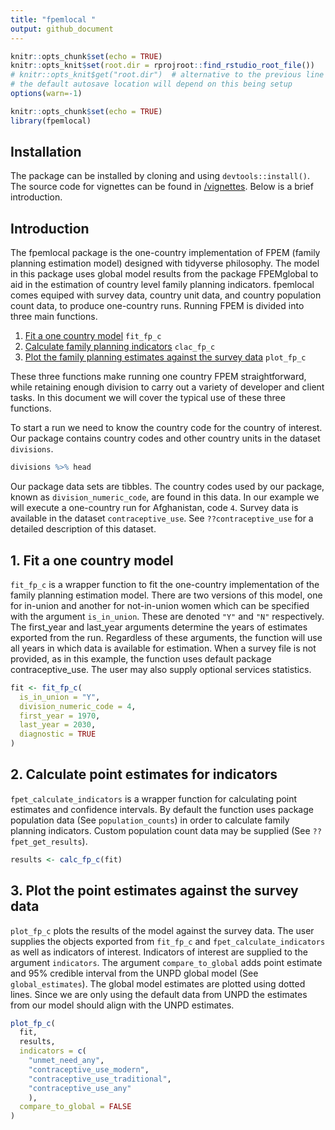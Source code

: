 ```yaml
---
title: "fpemlocal "
output: github_document
---
```

```r
knitr::opts_chunk$set(echo = TRUE)
knitr::opts_knit$set(root.dir = rprojroot::find_rstudio_root_file())
# knitr::opts_knit$get("root.dir")  # alternative to the previous line
# the default autosave location will depend on this being setup
options(warn=-1)
```


```r
knitr::opts_chunk$set(echo = TRUE)
library(fpemlocal)
```
<!-- badges: start -->
<!-- add new release the one below is old -->
<!--  [![DOI](https://zenodo.org/badge/DOI/10.5281/zenodo.3899454.svg)](https://doi.org/10.5281/zenodo.3899454) -->
<!-- badges: end -->

## Installation
The package can be installed by cloning and using `devtools::install()`. The source code for vignettes can be found in [/vignettes](https://github.com/FPcounts/fpemlocal/tree/master/vignettes). Below is a brief introduction.

## Introduction
The fpemlocal package is the one-country implementation of FPEM (family planning estimation model) designed with tidyverse philosophy. The model in this package uses global model results from the package FPEMglobal to aid in the estimation of country level family planning indicators. fpemlocal comes equiped with survey data, country unit data, and country population count data, to produce one-country runs. Running FPEM is divided into three main functions.

1. [Fit a one country model](#fit) `fit_fp_c`
2. [Calculate family planning indicators](#results) `clac_fp_c`
3. [Plot the family planning estimates against the survey data](#plot) `plot_fp_c`

These three functions make running one country FPEM straightforward, while retaining enough division to carry out a variety of developer and client tasks. In this document we will cover the typical use of these three functions.

To start a run we need to know the country code for the country of interest. Our package contains country codes and other country units in the dataset `divisions`.

```r
divisions %>% head
```

Our package data sets are tibbles. The country codes used by our package, known as `division_numeric_code`, are found in this data. In our example we will execute a one-country run for Afghanistan, code `4`. Survey data is available in the dataset `contraceptive_use`. See `??contraceptive_use` for a detailed description of this dataset.


## <a name="fit"></a>
## 1. Fit a one country model
`fit_fp_c` is a wrapper function to fit the one-country implementation of the family planning estimation model. There are two versions of this model, one for in-union and another for not-in-union women which can be specified with the argument `is_in_union`. These are denoted `"Y"` and `"N"` respectively. The first_year and last_year arguments determine the years of estimates exported from the run. Regardless of these arguments, the function will use all years in which data is available for estimation. When a survey file is not provided, as in this example, the function uses default package contraceptive_use. The user may also supply optional services statistics.
```r
fit <- fit_fp_c(
  is_in_union = "Y",
  division_numeric_code = 4,
  first_year = 1970,
  last_year = 2030,
  diagnostic = TRUE
)
```


## <a name="results"></a>
## 2. Calculate point estimates for indicators
`fpet_calculate_indicators` is a wrapper function for calculating point estimates and confidence intervals. By default the function uses package population data (See `population_counts`) in order to calculate family planning indicators. Custom population count data may be supplied (See `??fpet_get_results`).
```r
results <- calc_fp_c(fit)
```

## <a name="plot"></a>
## 3. Plot the  point estimates against the survey data
`plot_fp_c` plots the results of the model against the survey data. The user supplies the objects exported from `fit_fp_c` and `fpet_calculate_indicators` as well as indicators of interest. Indicators of interest are supplied to the argument `indicators`. The argument `compare_to_global` adds point estimate and 95% credible interval from the UNPD global model (See `global_estimates`). The global model estimates are plotted using dotted lines. Since we are only using the default data from UNPD the estimates from our model should align with the UNPD estimates.
```r
plot_fp_c(
  fit,
  results,
  indicators = c(
    "unmet_need_any",
    "contraceptive_use_modern",
    "contraceptive_use_traditional",
    "contraceptive_use_any"
    ),
  compare_to_global = FALSE
)

```
